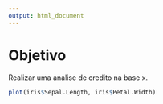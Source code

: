 ```yaml
---
output: html_document
---
```


# Objetivo

Realizar uma analise de credito na base x. 

````r

plot(iris$Sepal.Length, iris$Petal.Width)

````
